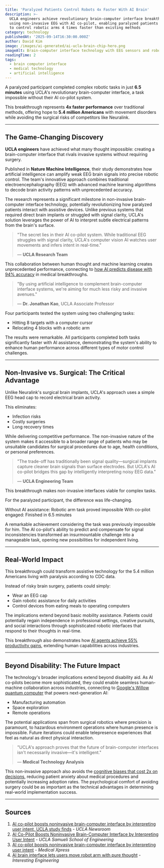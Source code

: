 ```yaml
---
title: 'Paralyzed Patients Control Robots 4x Faster With AI Brain'
description: >-
  UCLA engineers achieve revolutionary brain-computer interface breakthrough
  using non-invasive EEG with AI co-pilot, enabling paralyzed patients
  to control robotic arms 4 times faster than existing methods
category: technology
publishedAt: '2025-09-14T16:30:00.000Z'
author: David Kim
image: /images/ai-generated/ai-ucla-brain-chip-hero.png
imageAlt: Brain-computer interface technology with EEG sensors and robotic arm
readingTime: 2
tags:
  - brain computer interface
  - medical technology
  - artificial intelligence
---
```


A paralyzed participant completed complex robotic tasks in just **6.5 minutes** using UCLA's revolutionary brain-computer interface, a task impossible without their AI co-pilot system.

This breakthrough represents **4x faster performance** over traditional methods, offering hope to **5.4 million Americans** with movement disorders while avoiding the surgical risks of competitors like Neuralink.

---

## The Game-Changing Discovery

**UCLA engineers** have achieved what many thought impossible: creating a brain-computer interface that rivals invasive systems without requiring surgery.

Published in **Nature Machine Intelligence**, their study demonstrates how artificial intelligence can amplify weak EEG brain signals into precise robotic control. The team's innovative approach combines traditional electroencephalography (EEG) with advanced machine learning algorithms to decode brain activity patterns with unprecedented accuracy.

The research represents a significant milestone in non-invasive brain-computer interface technology, potentially revolutionizing how paralyzed patients interact with assistive devices. Unlike previous systems that required direct brain implants or struggled with signal clarity, UCLA's solution leverages the power of AI to interpret subtle electrical patterns from the brain's surface.

> "The secret lies in their AI co-pilot system. While traditional EEG struggles with signal clarity, UCLA's computer vision AI watches user movements and infers intent in real-time."
>
> — **UCLA Research Team**

This collaboration between human thought and machine learning creates unprecedented performance, connecting to [how AI predicts disease with 94% accuracy](/health/personalized-medicine-using-ai) in medical breakthroughs.

> "By using artificial intelligence to complement brain-computer interface systems, we're aiming for much less risky and invasive avenues."
>
> — **Dr. Jonathan Kao**, UCLA Associate Professor

Four participants tested the system using two challenging tasks:

- Hitting 8 targets with a computer cursor
- Relocating 4 blocks with a robotic arm

The results were remarkable. All participants completed both tasks significantly faster with AI assistance, demonstrating the system's ability to enhance human performance across different types of motor control challenges.

---

## Non-Invasive vs. Surgical: The Critical Advantage

Unlike Neuralink's surgical brain implants, UCLA's approach uses a simple EEG head cap to record electrical brain activity.

This eliminates:

- Infection risks
- Costly surgeries
- Long recovery times

While delivering competitive performance. The non-invasive nature of the system makes it accessible to a broader range of patients who may be unsuitable candidates for surgical procedures due to age, health conditions, or personal preferences.

> "The trade-off has traditionally been signal quality—surgical implants capture cleaner brain signals than surface electrodes. But UCLA's AI co-pilot bridges this gap by intelligently interpreting noisy EEG data."
>
> — **UCLA Engineering Team**

This breakthrough makes non-invasive interfaces viable for complex tasks.

For the paralyzed participant, the difference was life-changing.

Without AI assistance: Robotic arm task proved impossible
With co-pilot engaged: Finished in 6.5 minutes

A remarkable achievement considering the task was previously impossible for him. The AI co-pilot's ability to predict and compensate for signal inconsistencies transformed an insurmountable challenge into a manageable task, opening new possibilities for independent living.

---

## Real-World Impact

This breakthrough could transform assistive technology for the 5.4 million Americans living with paralysis according to CDC data.

Instead of risky brain surgery, patients could simply:

- Wear an EEG cap
- Gain robotic assistance for daily activities
- Control devices from eating meals to operating computers

The implications extend beyond basic mobility assistance. Patients could potentially regain independence in professional settings, creative pursuits, and social interactions through sophisticated robotic interfaces that respond to their thoughts in real-time.

This breakthrough also demonstrates how [AI agents achieve 55% productivity gains](/technology/ai-agents-workplace-productivity-2025), extending human capabilities across industries.

---

## Beyond Disability: The Future Impact

The technology's broader implications extend beyond disability aid. As AI co-pilots become more sophisticated, they could enable seamless human-machine collaboration across industries, connecting to [Google's Willow quantum computer](/technology/quantum-computing-2025-commercial-breakthrough) that powers next-generation AI:

- Manufacturing automation
- Space exploration
- Remote operations

The potential applications span from surgical robotics where precision is paramount, to hazardous environment operations where human presence is impossible. Future iterations could enable telepresence experiences that feel as natural as direct physical interaction.

> "UCLA's approach proves that the future of brain-computer interfaces isn't necessarily invasive—it's intelligent."
>
> — **Medical Technology Analysis**

This non-invasive approach also avoids the [cognitive biases that cost 2x on decisions](/psychology/your-brain-lies-to-you-cognitive-biases-2025), reducing patient anxiety about medical procedures and potentially increasing adoption rates. The psychological comfort of avoiding surgery could be as important as the technical advantages in determining real-world implementation success.

---

## Sources

1. [AI co-pilot boosts noninvasive brain-computer interface by interpreting user intent, UCLA study finds](https://newsroom.ucla.edu/releases/ai-brain-computer-interface-interprets-user-intent-ucla) - _UCLA Newsroom_
2. [AI Co-Pilot Boosts Noninvasive Brain-Computer Interface by Interpreting User Intent](https://samueli.ucla.edu/ai-co-pilot-boosts-noninvasive-brain-computer-interface-by-interpreting-user-intent/) - _UCLA Samueli School of Engineering_
3. [AI co-pilot boosts noninvasive brain-computer interface by interpreting user intent](https://medicalxpress.com/news/2025-09-ai-boosts-noninvasive-brain-interface.html) - _Medical Xpress_
4. [AI brain interface lets users move robot arm with pure thought](https://interestingengineering.com/science/bci-system-uses-ai-to-interpret) - _Interesting Engineering_

